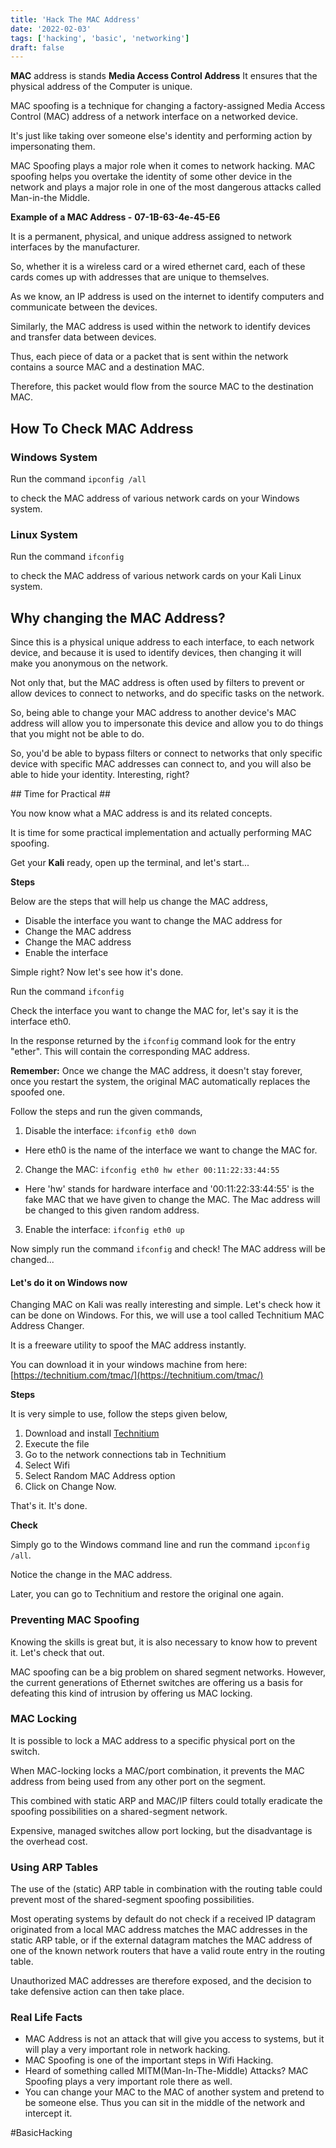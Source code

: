 ```yaml
---
title: 'Hack The MAC Address'
date: '2022-02-03'
tags: ['hacking', 'basic', 'networking']
draft: false
---
```


**MAC** address is stands **Media Access Control Address** It ensures that the physical address of the Computer is unique.

MAC spoofing is a technique for changing a factory-assigned Media Access Control (​MAC) address of a network interface on a networked device.

It's just like taking over someone else's identity and performing action by impersonating them.

MAC Spoofing plays a major role when it comes to network hacking. MAC spoofing helps you overtake the identity of some other device in the network and plays a major role in one of the most dangerous attacks called Man-in-the Middle.

**​Example of a MAC Address -**
**07-1B-63-4e-45-E6**

It is a permanent, physical, and unique address assigned to network interfaces by the manufacturer.

So, whether it is a wireless card or a wired ethernet card, each of these cards comes up with addresses that are unique to themselves.

As we know, an IP address is used on the internet to identify computers and communicate between the devices.

Similarly, the MAC address is used within the network to identify devices and transfer data between devices.

Thus, each piece of data or a packet that is sent within the network contains a source MAC and a destination MAC.

Therefore, this packet would flow from the source MAC to the destination MAC.

## How To Check MAC Address ##

### Windows System ###

​Run the command
`ipconfig /all`

to check the MAC address of various network cards on your Windows system.

### Linux System ###

​Run the command
`ifconfig`

to check the MAC address of various network cards on your Kali Linux system.

## Why changing the MAC Address? ##

Since this is a physical unique address to each interface, to each network device, and because it is used to identify devices, then changing it will make you anonymous on the network.

Not only that, but the MAC address is often used by filters to prevent or allow devices to connect to networks, and do specific tasks on the network.

So, being able to change your MAC address to another device's MAC address will allow you to impersonate this device and allow you to do things that you might not be able to do.

So, you'd be able to bypass filters or connect to networks that only specific device with specific MAC addresses can connect to, and you will also be able to hide your identity. Interesting, right?

​## ​Time for Practical ##

You now know what a MAC address is and its related concepts.

It is time for some practical implementation and actually performing MAC spoofing.

​Get your ​**Kali​** ready, open up the terminal, and let's start...

**Steps**

Below are the steps that will help us change the MAC address,
* Disable the interface you want to change the MAC address for
* Change the MAC address
* Change the MAC address
* Enable the interface

Simple right? Now let's see how it's done.

Run the command
`ifconfig`

Check the interface you want to change the MAC for, let's say it is the interface eth0.

In the response returned by the `ifconfig` command look for the entry "ether". This will contain the corresponding MAC address.

**Remember:** Once we change the MAC address, it doesn't stay forever, once you restart the system, the original MAC automatically replaces the spoofed one.

Follow the steps and run the given commands,
1) Disable the interface: `ifconfig eth0 down`
 - Here eth0 is the name of the interface we want to change the MAC for.
2) Change the MAC: `ifconfig eth0 hw ether 00:11:22:33:44:55`
 - Here 'hw' stands for hardware interface and '00:11:22:33:44:55' is the fake MAC that we have given to change the MAC. The Mac address will be changed to this given random address.
3) Enable the interface: `ifconfig eth0 up`

Now simply run the command `ifconfig` and check! The MAC address will be changed...

#### Let's do it on Windows now ####

Changing MAC on Kali was really interesting and simple. Let's check how it can be done on Windows. For this, we will use a tool called Technitium MAC Address Changer.

It is a freeware utility to spoof the MAC address instantly.

You can download it in your windows machine from here: [https://technitium.com/tmac/](https://technitium.com/tmac/)

**Steps**

It is very simple to use, follow the steps given below,

1) Download and install [Technitium](https://technitium.com/tmac/)
2) Execute the file
3) Go to the network connections tab in Technitium
4) Select Wifi
5) Select Random MAC Address option
6) Click on Change Now.

That's it. It's done.

**Check**

Simply go to the Windows command line and run the command `ipconfig /all`.

Notice the change in the MAC address.

Later, you can go to Technitium and restore the original one again.


### Preventing MAC Spoofing ###

Knowing the skills is great but, it is also necessary to know how to prevent it. Let's check that out.

MAC spoofing can be a big problem on shared segment networks. However, the current generations of Ethernet switches are offering us a basis for defeating this kind of intrusion by offering us MAC locking.

### MAC Locking ###

It is possible to lock a MAC address to a specific physical port on the switch.

When MAC-locking locks a MAC/port combination, it prevents the MAC address from being used from any other port on the segment.

This combined with static ARP and MAC/IP filters could totally eradicate the spoofing possibilities on a shared-segment network.

Expensive, managed switches allow port locking, but the disadvantage is the overhead cost.

### Using ARP Tables ###

The use of the (static) ARP table in combination with the routing table could prevent most of the shared-segment spoofing possibilities.

Most operating systems by default do not check if a received IP datagram originated from a local MAC address matches the MAC addresses in the static ARP table, or if the external datagram matches the MAC address of one of the known network routers that have a valid route entry in the routing table.

Unauthorized MAC addresses are therefore exposed, and the decision to take defensive action can then take place.

### Real Life Facts ###

* MAC Address is not an attack that will give you access to systems, but it will play a very important role in network hacking.
* MAC Spoofing is one of the important steps in Wifi Hacking.
* Heard of something called MITM(Man-In-The-Middle) Attacks? MAC Spoofing plays a very important role there as well.
* You can change your MAC to the MAC of another system and pretend to be someone else. Thus you can sit in the middle of the network and intercept it.






#BasicHacking
